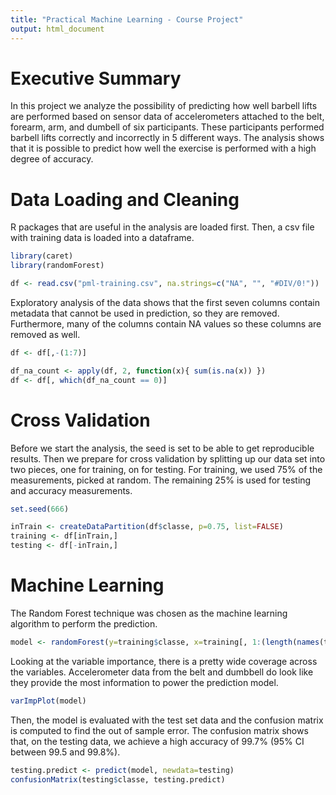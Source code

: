 ```yaml
---
title: "Practical Machine Learning - Course Project"
output: html_document
---
```


Executive Summary
=================

In this project we analyze the possibility of predicting how well barbell lifts are performed based on sensor data of accelerometers attached to the belt, forearm, arm, and dumbell of six participants. These participants performed barbell lifts correctly and incorrectly in 5 different ways. The analysis shows that it is possible to predict how well the exercise is performed with a high degree of accuracy.

Data Loading and Cleaning
=========================

R packages that are useful in the analysis are loaded first. Then, a csv file with training data is loaded into a dataframe.

```r
library(caret)
library(randomForest)

df <- read.csv("pml-training.csv", na.strings=c("NA", "", "#DIV/0!"))
```

Exploratory analysis of the data shows that the first seven columns contain metadata that cannot be used in prediction, so they are removed. Furthermore, many of the columns contain NA values so these columns are removed as well.

```r
df <- df[,-(1:7)]

df_na_count <- apply(df, 2, function(x){ sum(is.na(x)) })
df <- df[, which(df_na_count == 0)]
```

Cross Validation
================

Before we start the analysis, the seed is set to be able to get reproducible results. Then we prepare for cross validation by splitting up our data set into two pieces, one for training, on for testing. For training, we used 75% of the measurements, picked at random. The remaining 25% is used for testing and accuracy measurements.

```r
set.seed(666)

inTrain <- createDataPartition(df$classe, p=0.75, list=FALSE)
training <- df[inTrain,]
testing <- df[-inTrain,]
```

Machine Learning
================

The Random Forest technique was chosen as the machine learning algorithm to perform the prediction.

```r
model <- randomForest(y=training$classe, x=training[, 1:(length(names(training)) - 1)])
```

Looking at the variable importance, there is a pretty wide coverage across the variables. Accelerometer data from the belt and dumbbell do look like they provide the most information to power the prediction model.

```r
varImpPlot(model)
```

Then, the model is evaluated with the test set data and the confusion matrix is computed to find the out of sample error. The confusion matrix shows that, on the testing data, we achieve a high accuracy of 99.7% (95% CI between 99.5 and 99.8%).

```r
testing.predict <- predict(model, newdata=testing)
confusionMatrix(testing$classe, testing.predict)
```